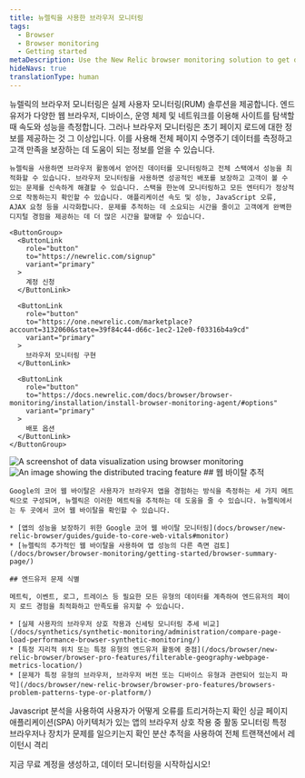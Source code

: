 ```yaml
---
title: 뉴렐릭을 사용한 브라우저 모니터링
tags:
  - Browser
  - Browser monitoring
  - Getting started
metaDescription: Use the New Relic browser monitoring solution to get deep visibility and actionable insights into real users' experiences on your website.
hideNavs: true
translationType: human
---
```







<SideBySide>
  <Side>
    뉴렐릭의 브라우저 모니터링은 실제 사용자 모니터링(RUM) 솔루션을 제공합니다. 엔드유저가 다양한 웹 브라우저, 디바이스, 운영 체제 및 네트워크를 이용해 사이트를 탐색할 때 속도와 성능을 측정합니다. 그러나 브라우저 모니터링은 초기 페이지 로드에 대한 정보를 제공하는 것 그 이상입니다. 이를 사용해 전체 페이지 수명주기 데이터를 측정하고 고객 만족을 보장하는 데 도움이 되는 정보를 얻을 수 있습니다.

    뉴렐릭을 사용하면 브라우저 활동에서 얻어진 데이터를 모니터링하고 전체 스택에서 성능을 최적화할 수 있습니다. 브라우저 모니터링을 사용하면 성공적인 배포를 보장하고 고객이 볼 수 있는 문제를 신속하게 해결할 수 있습니다. 스택을 한눈에 모니터링하고 모든 엔터티가 정상적으로 작동하는지 확인할 수 있습니다. 애플리케이션 속도 및 성능, JavaScript 오류, AJAX 요청 등을 시각화합니다. 문제를 추적하는 데 소요되는 시간을 줄이고 고객에게 완벽한 디지털 경험을 제공하는 데 더 많은 시간을 할애할 수 있습니다.

    <ButtonGroup>
      <ButtonLink
        role="button"
        to="https://newrelic.com/signup"
        variant="primary"
      >
        계정 신청
      </ButtonLink>

      <ButtonLink
        role="button"
        to="https://one.newrelic.com/marketplace?account=3132060&state=39f84c44-d66c-1ec2-12e0-f03316b4a9cd"
        variant="primary"
      >
        브라우저 모니터링 구현
      </ButtonLink>

      <ButtonLink
        role="button"
        to="https://docs.newrelic.com/docs/browser/browser-monitoring/installation/install-browser-monitoring-agent/#options"
        variant="primary"
      >
        배포 옵션
      </ButtonLink>
    </ButtonGroup>
  </Side>

  <Side>
    <img
      title="Visualizing data"
      alt="A screenshot of data visualization using browser monitoring"
      src={browserDataVisualize}
    />
  </Side>
</SideBySide>

<SideBySide>
  <Side>
    <img
      title="Real User Monitoring with New Relic"
      alt="An image showing the distributed tracing feature"
      src={browserDistributedTracing}
    />
  </Side>

  <Side>
    ## 웹 바이탈 추적

    Google의 코어 웹 바이탈은 사용자가 브라우저 앱을 경험하는 방식을 측정하는 세 가지 메트릭으로 구성되며, 뉴렐릭은 이러한 메트릭을 추적하는 데 도움을 줄 수 있습니다. 뉴렐릭에서는 두 곳에서 코어 웹 바이탈을 확인할 수 있습니다.

    * [앱의 성능을 보장하기 위한 Google 코어 웹 바이탈 모니터링](docs/browser/new-relic-browser/guides/guide-to-core-web-vitals#monitor)
    * [뉴렐릭의 추가적인 웹 바이탈을 사용하여 앱 성능의 다른 측면 검토](/docs/browser/browser-monitoring/getting-started/browser-summary-page/)

    ## 엔드유저 문제 식별

    메트릭, 이벤트, 로그, 트레이스 등 필요한 모든 유형의 데이터를 계측하여 엔드유저의 페이지 로드 경험을 최적화하고 만족도를 유지할 수 있습니다.

    * [실제 사용자의 브라우저 상호 작용과 신세팅 모니터링 추세 비교](/docs/synthetics/synthetic-monitoring/administration/compare-page-load-performance-browser-synthetic-monitoring/)
    * [특정 지리적 위치 또는 특정 유형의 엔드유저 활동에 중점](/docs/browser/new-relic-browser/browser-pro-features/filterable-geography-webpage-metrics-location/)
    * [문제가 특정 유형의 브라우저, 브라우저 버전 또는 디바이스 유형과 관련되어 있는지 파악](/docs/browser/new-relic-browser/browser-pro-features/browsers-problem-patterns-type-or-platform/)
  </Side>
</SideBySide>

<DocTiles>
  <DocTile path="https://docs.newrelic.com/docs/browser/new-relic-browser/browser-pro-features/javascript-errors-page-detect-analyze-errors/">
    Javascript 분석을 사용하여 사용자가 어떻게 오류를 트리거하는지 확인
  </DocTile>

  <DocTile path="https://docs.newrelic.com/docs/browser/single-page-app-monitoring/get-started/introduction-single-page-app-monitoring/">
    싱글 페이지 애플리케이션(SPA) 아키텍처가 있는 앱의 브라우저 상호 작용 중 활동 모니터링
  </DocTile>

  <DocTile path="https://docs.newrelic.com/docs/browser/new-relic-browser/browser-pro-features/browsers-problem-patterns-type-or-platform/">
    특정 브라우저나 장치가 문제를 일으키는지 확인
  </DocTile>

  <DocTile path="https://docs.newrelic.com/docs/browser/new-relic-browser/browser-pro-features/browser-data-distributed-tracing/">
    분산 추적을 사용하여 전체 트랜잭션에서 레이턴시 격리
  </DocTile>
</DocTiles>

지금 무료 계정을 생성하고, 데이터 모니터링을 시작하십시오!

<InlineSignup/>